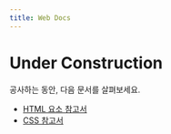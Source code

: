 ```yaml
---
title: Web Docs
---
```


# Under Construction

공사하는 동안, 다음 문서를 살펴보세요.

- [HTML 요소 참고서](./Web/HTML/Element)
- [CSS 참고서](./Web/CSS/Reference)
